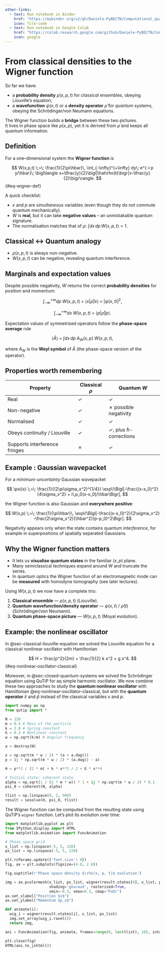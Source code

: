 ```yaml
---
other-links:
  - text: Run notebook in Binder
    href: "https://mybinder.org/v2/gh/Daniele-PyBECTN/Computational_quantum_optics_lectures/notebooks/?urlpath=lab/tree/notebooks/lecture1/wigner_function.ipynb"
    icon: file-code
  - text: Run notebook in Google Colab
    href: "https://colab.research.google.com/github/Daniele-PyBECTN/Computational_quantum_optics_lectures/blob/notebooks/notebooks/lecture1/wigner_function.ipynb"
    icon: google
---
```

# From classical densities to the Wigner function {#sec-wigner-function}

So far we have:

- a **probability density** $\rho(x,p,t)$ for *classical* ensembles, obeying Liouville’s equation;
- a **wavefunction** $\psi(x,t)$ or a **density operator** $\hat\rho$ for *quantum* systems, obeying the Schrödinger/von Neumann equations.

The Wigner function builds a **bridge** between these two pictures.  
It lives in phase space like $\rho(x,p)$, yet it is derived from $\hat\rho$ and keeps all quantum information.

## Definition

For a one–dimensional system the **Wigner function** is

$$
W(x,p,t) \;=\;
\frac{1}{2\pi\hbar}\,
\int_{-\infty}^{+\infty}
dy\;
e^{-i p y/\hbar}\;
\bigl\langle x+\tfrac{y}{2}\bigl|\hat\rho(t)\bigr|x-\tfrac{y}{2}\bigr\rangle.
$$ {#eq-wigner-def}

A quick checklist:

- $x$ and $p$ are *simultaneous* variables (even though they do not commute quantum mechanically).
- $W$ is **real**, but it can take **negative values** – an unmistakable quantum signature.
- The normalisation matches that of $\rho$: $\displaystyle\int dx\,dp\,W(x,p,t)=1$.

::: {.callout-note}
# Classical ↔ Quantum analogy

- $\rho(x,p,t)$ is always non-negative.
- $W(x,p,t)$ can be negative, revealing quantum interference.
:::

## Marginals and expectation values

Despite possible negativity, $W$ returns the correct **probability densities** for position and momentum:

$$
\int_{-\infty}^{+\infty} dp\;W(x,p,t) \;=\; \langle x|\hat\rho|x\rangle \;=\; |\psi(x,t)|^{2},
$$

$$
\int_{-\infty}^{+\infty} dx\;W(x,p,t) \;=\; \langle p|\hat\rho|p\rangle .
$$

Expectation values of symmetrised operators follow the **phase-space average** rule

$$
\langle \hat A \rangle \;=\; \int dx\,dp\;A_{\text{W}}(x,p)\;W(x,p,t),
$$

where $A_{\text{W}}$ is the **Weyl symbol** of $\hat A$ (the phase-space version of the operator).

## Properties worth remembering

| Property | Classical $\rho$ | Quantum $W$ |
|----------|------------------|-------------|
| Real | ✓ | ✓ |
| Non-negative | ✓ | ✗ possible negativity |
| Normalised | ✓ | ✓ |
| Obeys continuity / Liouville | ✓ | ✓, plus $\hbar$-corrections |
| Supports interference fringes | ✗ | ✓ |

## Example : Gaussian wavepacket

For a *minimum-uncertainty* Gaussian wavepacket

$$
\psi(x) \;=\;
\frac{1}{(2\pi\sigma_x^2)^{1/4}}
\exp\!\Bigl[-\frac{(x-x_0)^2}{4\sigma_x^2} + i\,p_0(x-x_0)/\hbar\Bigr],
$$

the Wigner function is also Gaussian and **everywhere positive**:

$$
W(x,p) \;=\;
\frac{1}{\pi\hbar}\,
\exp\!\Bigl[-\frac{(x-x_0)^2}{2\sigma_x^2}
-\frac{2\sigma_x^2}{\hbar^2}(p-p_0)^2\Bigr].
$$

Negativity appears only when the state contains quantum *interference*, for example in superpositions of spatially separated Gaussians.

## Why the Wigner function matters

- It lets us **visualise quantum states** in the familiar $(x,p)$ plane.  
- Many semiclassical techniques expand around $W$ and truncate the series.  
- In quantum optics the Wigner function of an electromagnetic mode can be **measured** with homodyne tomography (see later lectures).  

Using $W(x,p,t)$ we now have a complete trio:

1. **Classical ensemble** — $\rho(x,p,t)$ (Liouville).  
2. **Quantum wavefunction/density operator** — $\psi(x,t)$ / $\hat\rho(t)$ (Schrödinger/von Neumann).  
3. **Quantum phase-space picture** — $W(x,p,t)$ (Moyal evolution).

## Example: the nonlinear oscillator

In @sec-classical-liouville-equation we solved the Liouville equation for a classical nonlinear oscillator with Hamiltonian

$$
H = \frac{p^2}{2m} + \frac{1}{2} k x^2 + g x^4.
$$ {#eq-nonlinear-oscillator-classical}

Moreover, in @sec-closed-quantum-systems we solved the Schrödinger equation using QuTiP for aq simple harmonic oscillator.
We now combine these two approaches to study the **quantum nonlinear oscillator** with Hamiltonian @eq-nonlinear-oscillator-classical, but with the **quantum operator** $\hat x$ and $\hat p$ instead of the classical variables $x$ and $p$.

```python
import numpy as np
from qutip import *

N = 120
m = 0.5 # Mass of the particle
k = 2.0 # Spring constant
G = 0.3 # Nonlinear constant
w = np.sqrt(k/m) # Angular frequency

a = destroy(N)

x = np.sqrt(m * w / 2) * (a + a.dag())
p = 1j * np.sqrt(m * w / 2) * (a.dag() - a)

H = p**2 / (2 * m) + k * x**2 / 2 + G * x**4

# Initial state: coherent state
alpha = np.sqrt(1 / (2 * m * w)) * 1 + 1j * np.sqrt(m * w / 2) * 0.1
psi_0 = coherent(N, alpha)

tlist = np.linspace(0, 2, 500)
result = sesolve(H, psi_0, tlist)
```

The Wigner function can be computed from the resulting state using QuTiP's `wigner` function. Let's plot its evolution over time:

```python
import matplotlib.pyplot as plt
from IPython.display import HTML
from matplotlib.animation import FuncAnimation

# Phase space grid
x_list = np.linspace(-5, 5, 120)
px_list = np.linspace(-5, 5, 120)

plt.rcParams.update({'font.size': 8})
fig, ax = plt.subplots(figsize=(4.6, 2.8))

fig.suptitle(r'Phase space density $\rho(x, p, t)$ evolution')

img = ax.pcolormesh(x_list, px_list, wigner(result.states[0], x_list, px_list),
                    shading='gouraud', rasterized=True,
                    vmin=-0.3, vmax=0.3, cmap="PuOr")
ax.set_xlabel("Position $x$")
ax.set_ylabel("Momentum $p_x$")

def animate(i):
  wig_i = wigner(result.states[i], x_list, px_list)
  img.set_array(wig_i.ravel())
  return img,

ani = FuncAnimation(fig, animate, frames=range(0, len(tlist), 10), interval=200, blit=True)

plt.close(fig)
HTML(ani.to_jshtml())
```

